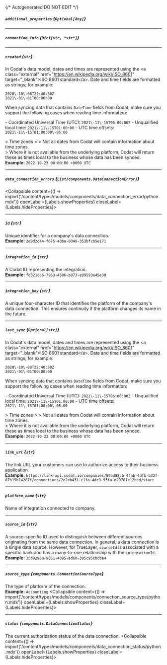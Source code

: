 {/* Autogenerated DO NOT EDIT  */}

##### `additional_properties` *{`Optional[Any]`}*

---
##### `connection_info` *{`Dict[str, *str*]`}*

---
##### `created` *{`str`}*
In Codat's data model, dates and times are represented using the \<a class\="external" href\="https://en.wikipedia.org/wiki/ISO_8601" target\="_blank"\>ISO 8601 standard\</a\>. Date and time fields are formatted as strings; for example:

```
2020\-10\-08T22:40:50Z
2021\-01\-01T00:00:00
```



When syncing data that contains `DateTime` fields from Codat, make sure you support the following cases when reading time information:

\- Coordinated Universal Time (UTC): `2021\-11\-15T06:00:00Z`
\- Unqualified local time: `2021\-11\-15T01:00:00`
\- UTC time offsets: `2021\-11\-15T01:00:00\-05:00`

\> Time zones
\> 
\> Not all dates from Codat will contain information about time zones.  
\> Where it is not available from the underlying platform, Codat will return these as times local to the business whose data has been synced.
<br/>
**Example:** `2022-10-23 00:00:00 +0000 UTC`

---
##### `data_connection_errors` *{`List[components.DataConnectionError]`}*
<Collapsible content={() => import('/content/types/models/components/data_connection_error/python.mdx')} openLabel={Labels.showProperties} closeLabel={Labels.hideProperties}>
</Collapsible>

---
##### `id` *{`str`}*
Unique identifier for a company's data connection.
<br/>
**Example:** `2e9d2c44-f675-40ba-8049-353bfcb5e171`

---
##### `integration_id` *{`str`}*
A Codat ID representing the integration.
<br/>
**Example:** `fd321cb6-7963-4506-b873-e99593a45e30`

---
##### `integration_key` *{`str`}*
A unique four\-character ID that identifies the platform of the company's data connection. This ensures continuity if the platform changes its name in the future.

---
##### `last_sync` *{`Optional[str]`}*
In Codat's data model, dates and times are represented using the \<a class\="external" href\="https://en.wikipedia.org/wiki/ISO_8601" target\="_blank"\>ISO 8601 standard\</a\>. Date and time fields are formatted as strings; for example:

```
2020\-10\-08T22:40:50Z
2021\-01\-01T00:00:00
```



When syncing data that contains `DateTime` fields from Codat, make sure you support the following cases when reading time information:

\- Coordinated Universal Time (UTC): `2021\-11\-15T06:00:00Z`
\- Unqualified local time: `2021\-11\-15T01:00:00`
\- UTC time offsets: `2021\-11\-15T01:00:00\-05:00`

\> Time zones
\> 
\> Not all dates from Codat will contain information about time zones.  
\> Where it is not available from the underlying platform, Codat will return these as times local to the business whose data has been synced.
<br/>
**Example:** `2022-10-23 00:00:00 +0000 UTC`

---
##### `link_url` *{`str`}*
The link URL your customers can use to authorize access to their business application.
<br/>
**Example:** `https://link-api.codat.io/companies/86bd88cb-44ab-4dfb-b32f-87b19b14287f/connections/2e2eb431-c1fa-4dc9-93fa-d29781c12bcd/start`

---
##### `platform_name` *{`str`}*
Name of integration connected to company.

---
##### `source_id` *{`str`}*
A source\-specific ID used to distinguish between different sources originating from the same data connection. In general, a data connection is a single data source. However, for TrueLayer, `sourceId` is associated with a specific bank and has a many\-to\-one relationship with the `integrationId`.
<br/>
**Example:** `35b92968-9851-4095-ad60-395c95cbcba4`

---
##### `source_type` *{`components.ConnectionSourceType`}*
The type of platform of the connection.
<br/>
**Example:** `Accounting`
<Collapsible content={() => import('/content/types/models/components/connection_source_type/python.mdx')} openLabel={Labels.showProperties} closeLabel={Labels.hideProperties}>
</Collapsible>

---
##### `status` *{`components.DataConnectionStatus`}*
The current authorization status of the data connection.
<Collapsible content={() => import('/content/types/models/components/data_connection_status/python.mdx')} openLabel={Labels.showProperties} closeLabel={Labels.hideProperties}>
</Collapsible>


